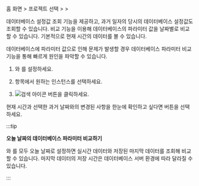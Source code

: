 홈 화면 &gt; 프로젝트 선택 &gt; <Cmdname sid="side_analysis" className="uitext" /> &gt; <Cmdname sid="side_dbParameter" className="uitext" />

데이터베이스 설정값 조회 기능을 제공하고, 과거 일자의 당시의 데이터베이스 설정값도 조회할 수 있습니다. 비교 기능을 이용해 데이터베이스의 파라미터 값을 날짜별로 비교할 수 있습니다. 기본적으로 현재 시간의 데이터를 볼 수 있습니다. 

데이터베이스에 파라미터 값으로 인해 문제가 발생할 경우 데이터베이스 파라미터 비교 기능을 통해 빠르게 원인을 파악할 수 있습니다.

<ProdImg img='db-databaseparameter.png' desc='데이터베이스 파라미터'/>

1. <Cmdname sid="reference_date" className="uitext" />와 <Cmdname sid="comparison_date" className="uitext" />를 설정하세요.

1. <Cmdname sid="instance" className="uitext" /> 항목에서 원하는 인스턴스를 선택하세요. 

1. ![검색 아이콘](/img/ico-btn-search.png) 버튼을 클릭하세요. 

현재 시간과 선택한 과거 날짜와의 변경된 사항을 한눈에 확인하고 싶다면 <Cmdname sid="view_changes" className="uitext" /> 버튼을 선택하세요.

<ProdImg img='db-databaseparameter-changed.png' desc='데이터베이스 파라미터'/>

<Xclude product="redis,mongodb,oracle-pro,oracle,db2,sapase">

:::tip

**오늘 날짜의 데이터베이스 파라미터 비교하기**

<Xclude product="cubrid"><ProdImg img="db-databaseparameter-compare-today.png" desc="데이터베이스 파라미터" /></Xclude>

<Cmdname sid="reference_date" className="uitext" />와 <Cmdname sid="comparison_date" className="uitext" />를 모두 오늘 날짜로 설정하면 실시간 데이터와 저장된 마지막 데이터를 조회해 비교할 수 있습니다. 마지막 데이터의 저장 시간은 데이터베이스 서버 환경에 따라 달라질 수 있습니다.

:::

</Xclude>